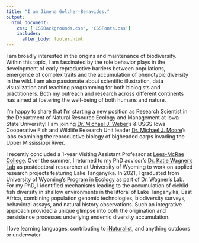 ```yaml
---
title: "I am Jimena Golcher-Benavides."
output: 
  html_document:
    css: ['CSSBackgrounds.css', 'CSSFonts.css']
    includes:
      after_body: footer.html
---
```


<!-- This adds my headshot, floating to the left of the text and with 20 pixels of padding around it.  -->

<script>
   $(document).ready(function() {
     $head = $('#header');
     $head.prepend('<img src=\"Jime22.jpg\" style=\"float: left;width: 300px;padding: 20px\"/>')
   });
</script>

 I am broadly interested in the origins and maintenance of biodiversity. Within this topic, I am fascinated by the role behavior plays in the development of early reproductive barriers between populations, emergence of complex traits and the accumulation of phenotypic diversity in the wild. I am also passionate about scientific illustration, data visualization and teaching programming for both biologists and practitioners. Both my outreach and research across different continents has aimed at fostering the well-being of both humans and nature.

 
 I’m happy to share that I’m starting a new position as Research Scientist in the Department of Natural Resource Ecology and Management at Iowa State University! I am joining [Dr. Michael J. Weber](https://michaeljohnweber.wixsite.com/fisherieslab)'s & USGS Iowa Cooperative Fish and Wildlife Research Unit  leader [Dr. Michael J. Moore](https://moorefishlab.weebly.com/)'s labs examining the reproductive biology of bigheaded carps invading the Upper Mississippi River.

 
 I recently concluded a 1-year Visiting Assistant Professor at [Lees-McRae College](https://www.lmc.edu). Over the summer, I returned to my PhD advisor's [Dr. Katie Wagner's Lab](https://cewagnerlab.com) as postdoctoral researcher at University of Wyoming to work on applied research projects featuring Lake Tanganyika. In 2021, I graduated from University of Wyoming's [Program in Ecology](http://www.uwyo.edu/pie/) as part of Dr. Wagner's Lab. For my PhD, I identified mechanisms leading to the accumulation of cichlid fish diversity in shallow environments in the littoral of Lake Tanganyika, East Africa, combining population genomic technologies, biodiversity surveys, behavioral assays, and natural history observations. Such an integrative approach provided a unique glimpse into both the origination and persistence processes underlying endemic diversity accumulation.  


I love learning languages, contributing to [iNaturalist](https://www.inaturalist.org/users/318056), and anything outdoors or underwater.


